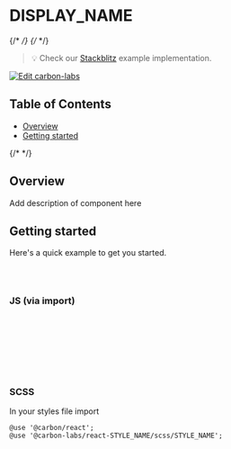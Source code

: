 
<Meta isTemplate />

# DISPLAY_NAME

{/* <!-- START doctoc generated TOC please keep comment here to allow auto update --> */}
{/* <!-- DON'T EDIT THIS SECTION, INSTEAD RE-RUN doctoc TO UPDATE --> */}

> 💡 Check our
> [Stackblitz](https://stackblitz.com/github/carbon-design-system/carbon-labs/tree/main/examples/react/DISPLAY_NAME)
> example implementation.

[![Edit carbon-labs](https://developer.stackblitz.com/img/open_in_stackblitz.svg)](https://stackblitz.com/github/carbon-design-system/carbon-labs/tree/main/examples/react/DISPLAY_NAME)

## Table of Contents

- [Overview](#overview)
- [Getting started](#getting-started)

{/* <!-- END doctoc generated TOC please keep comment here to allow auto update --> */}

## Overview

Add description of component here

<Canvas of={DISPLAY_NAMEStories.Default} />

## Getting started

Here's a quick example to get you started.

```bash
yarn add @carbon/react
yarn add @carbon-labs/react-STYLE_NAME
```

### JS (via import)

```javascript
import { DISPLAY_NAME } from '@carbon-labs/react-STYLE_NAME/es/index';

function App() {
  return <DISPLAY_NAME />;
}

export default App;
```

### SCSS

In your styles file import

```
@use '@carbon/react';
@use '@carbon-labs/react-STYLE_NAME/scss/STYLE_NAME';
```
